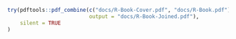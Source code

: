 ```r
try(pdftools::pdf_combine(c("docs/R-Book-Cover.pdf", "docs/R-Book.pdf"),
                          output = "docs/R-Book-Joined.pdf"),
    silent = TRUE
)
```
